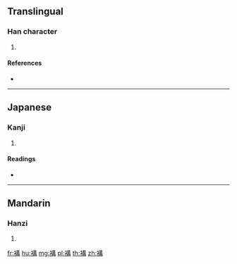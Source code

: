 {{character info/new}}
==Translingual==

===Han character===
{{Han char|rn=145|rad=衣|as=10|sn=16|four=|canj=LTTB}}

# {{defn|Han|sort=衣10}}

====References====
* {{Han ref|kx=1121.400|dkj=34480|dj=1589.440|hdz=53106.120|uh=8920|ud=35104}}

----

==Japanese==

===Kanji===
{{ja-kanji|grade=|rs=衣10}}

# {{defn|lang=ja|sort=衣10}}

====Readings====
* {{ja-readings|on=[[こう]] (kō), [[く]] (ku)|kun=[[ひとえ]] (hitoe), [[ひとへのつつそでうでぬき]] (hitohenotsutsusodeudenuki), [[あはせ]] (ahase)|nanori=}}

----

==Mandarin==

===Hanzi===
{{cmn-hanzi|pin=[[gōu]] ([[gou1]])|wg=kou<sup>1</sup>}}

# {{defn|lang=cmn|sort=衣10}}

[[fr:褠]]
[[hu:褠]]
[[mg:褠]]
[[pl:褠]]
[[th:褠]]
[[zh:褠]]